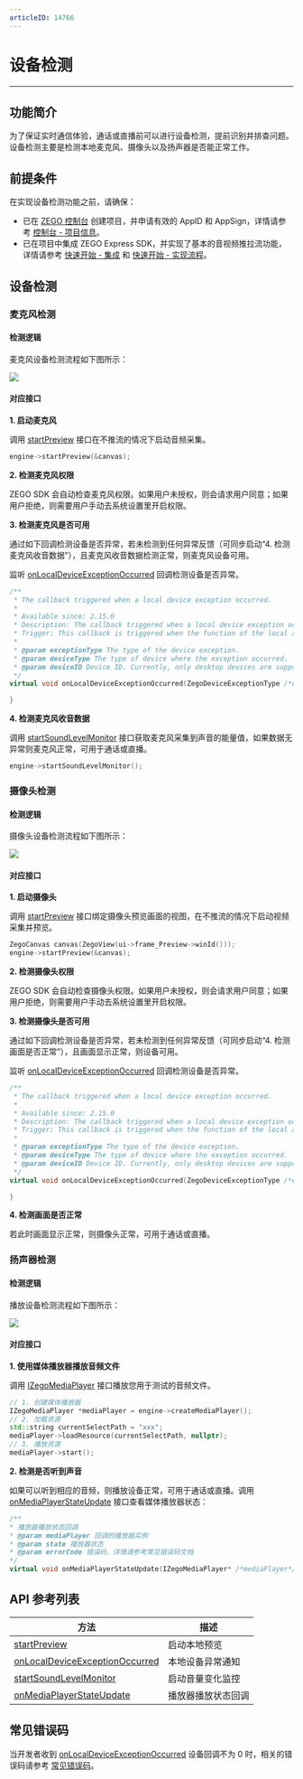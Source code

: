 ```yaml
---
articleID: 14766
---
```

# 设备检测

---

## 功能简介

为了保证实时通信体验，通话或直播前可以进行设备检测，提前识别并排查问题。设备检测主要是检测本地麦克风、摄像头以及扬声器是否能正常工作。


## 前提条件

在实现设备检测功能之前，请确保：

- 已在 [ZEGO 控制台](https://console.zego.im) 创建项目，并申请有效的 AppID 和 AppSign，详情请参考 [控制台 - 项目信息](/console/project-info)。
- 已在项目中集成 ZEGO Express SDK，并实现了基本的音视频推拉流功能，详情请参考 [快速开始 - 集成](!Integration/SDK_Integration) 和 [快速开始 - 实现流程](!Integration/Solution_Implementation)。



## 设备检测

### 麦克风检测

#### 检测逻辑

麦克风设备检测流程如下图所示：

<Frame width="512" height="auto" caption=""><img src="https://storage.zego.im/sdk-doc/Pics/Common/ZegoExpressEngine/Microphone_detection.png" /></Frame>


#### 对应接口

**1. 启动麦克风**

调用 [startPreview](https://doc-zh.zego.im/article/api?doc=Express_Video_SDK_API~CPP_macos~class~zego-express-i-zego-express-engine&jumpType=route#start-preview) 接口在不推流的情况下启动音频采集。

```cpp
engine->startPreview(&canvas);
```

**2. 检测麦克风权限**

ZEGO SDK 会自动检查麦克风权限。如果用户未授权，则会请求用户同意；如果用户拒绝，则需要用户手动去系统设置里开启权限。



**3. 检测麦克风是否可用**


通过如下回调检测设备是否异常，若未检测到任何异常反馈（可同步启动“4. 检测麦克风收音数据”），且麦克风收音数据检测正常，则麦克风设备可用。

监听 [onLocalDeviceExceptionOccurred](@onLocalDeviceExceptionOccurred) 回调检测设备是否异常。


```cpp
/**
 * The callback triggered when a local device exception occurred.
 *
 * Available since: 2.15.0
 * Description: The callback triggered when a local device exception occurs.
 * Trigger: This callback is triggered when the function of the local audio or video device is abnormal.
 *
 * @param exceptionType The type of the device exception.
 * @param deviceType The type of device where the exception occurred.
 * @param deviceID Device ID. Currently, only desktop devices are supported to distinguish different devices; for mobile devices, this parameter will return an empty string.
 */
virtual void onLocalDeviceExceptionOccurred(ZegoDeviceExceptionType /*exceptionType*/, ZegoDeviceType /*deviceType*/, const std::string& /*deviceID*/) {

}
```

**4. 检测麦克风收音数据**

调用 [startSoundLevelMonitor](https://doc-zh.zego.im/article/api?doc=Express_Video_SDK_API~CPP_macos~class~zego-express-i-zego-express-engine&jumpType=route#start-sound-level-monitor) 接口获取麦克风采集到声音的能量值，如果数据无异常则麦克风正常，可用于通话或直播。

```cpp
engine->startSoundLevelMonitor();
```


### 摄像头检测

#### 检测逻辑

摄像头设备检测流程如下图所示：

<Frame width="512" height="auto" caption=""><img src="https://storage.zego.im/sdk-doc/Pics/Common/ZegoExpressEngine/Camera_detection.png" /></Frame>


#### 对应接口

**1. 启动摄像头**

调用 [startPreview](https://doc-zh.zego.im/article/api?doc=Express_Video_SDK_API~CPP_macos~class~zego-express-i-zego-express-engine&jumpType=route#start-preview) 接口绑定摄像头预览画面的视图，在不推流的情况下启动视频采集并预览。

```cpp
ZegoCanvas canvas(ZegoView(ui->frame_Preview->winId()));
engine->startPreview(&canvas);
```

**2. 检测摄像头权限**

ZEGO SDK 会自动检查摄像头权限。如果用户未授权，则会请求用户同意；如果用户拒绝，则需要用户手动去系统设置里开启权限。



**3. 检测摄像头是否可用**


通过如下回调检测设备是否异常，若未检测到任何异常反馈（可同步启动“4. 检测画面是否正常”），且画面显示正常，则设备可用。

监听 [onLocalDeviceExceptionOccurred](@onLocalDeviceExceptionOccurred) 回调检测设备是否异常。


```cpp
/**
 * The callback triggered when a local device exception occurred.
 *
 * Available since: 2.15.0
 * Description: The callback triggered when a local device exception occurs.
 * Trigger: This callback is triggered when the function of the local audio or video device is abnormal.
 *
 * @param exceptionType The type of the device exception.
 * @param deviceType The type of device where the exception occurred.
 * @param deviceID Device ID. Currently, only desktop devices are supported to distinguish different devices; for mobile devices, this parameter will return an empty string.
 */
virtual void onLocalDeviceExceptionOccurred(ZegoDeviceExceptionType /*exceptionType*/, ZegoDeviceType /*deviceType*/, const std::string& /*deviceID*/) {

}
```

**4. 检测画面是否正常**

若此时画面显示正常，则摄像头正常，可用于通话或直播。


### 扬声器检测

#### 检测逻辑

播放设备检测流程如下图所示：

<Frame width="512" height="auto" caption=""><img src="https://storage.zego.im/sdk-doc/Pics/Common/ZegoExpressEngine/Playback_device_detection.png" /></Frame>


#### 对应接口

**1. 使用媒体播放器播放音频文件**

调用 [IZegoMediaPlayer](https://doc-zh.zego.im/article/api?doc=Express_Video_SDK_API~CPP_macos~class~zego-express-i-zego-media-player&jumpType=route#public-func-lists) 接口播放您用于测试的音频文件。

```cpp
// 1. 创建媒体播放器
IZegoMediaPlayer *mediaPlayer = engine->createMediaPlayer();
// 2. 加载资源
std::string currentSelectPath = "xxx";
mediaPlayer->loadResource(currentSelectPath, nullptr);
// 3. 播放资源
mediaPlayer->start();
```

**2. 检测是否听到声音**

如果可以听到相应的音频，则播放设备正常，可用于通话或直播。调用 [onMediaPlayerStateUpdate](https://doc-zh.zego.im/article/api?doc=Express_Video_SDK_API~CPP_macos~class~zego-express-i-zego-media-player-event-handler&jumpType=route#on-media-player-state-update) 接口查看媒体播放器状态：

```cpp
/**
* 播放器播放状态回调
* @param mediaPlayer 回调的播放器实例
* @param state 播放器状态
* @param errorCode 错误码，详情请参考常见错误码文档
*/
virtual void onMediaPlayerStateUpdate(IZegoMediaPlayer* /*mediaPlayer*/, ZegoMediaPlayerState /*state*/, int /*errorCode*/) { }
```


## API 参考列表

| 方法 | 描述 |
|----|----|
|[startPreview](https://doc-zh.zego.im/article/api?doc=Express_Video_SDK_API~CPP_macos~class~zego-express-i-zego-express-engine&jumpType=route#start-preview)|启动本地预览|
|[onLocalDeviceExceptionOccurred](@onLocalDeviceExceptionOccurred)|本地设备异常通知|
|[startSoundLevelMonitor](https://doc-zh.zego.im/article/api?doc=Express_Video_SDK_API~CPP_macos~class~zego-express-i-zego-express-engine&jumpType=route#start-sound-level-monitor)|启动音量变化监控|
|[onMediaPlayerStateUpdate](https://doc-zh.zego.im/article/api?doc=Express_Video_SDK_API~CPP_macos~class~zego-express-i-zego-media-player-event-handler&jumpType=route#on-media-player-state-update)|播放器播放状态回调|



## 常见错误码

当开发者收到 [onLocalDeviceExceptionOccurred](@onLocalDeviceExceptionOccurred) 设备回调不为 0 时，相关的错误码请参考 [常见错误码](5638#7)。
